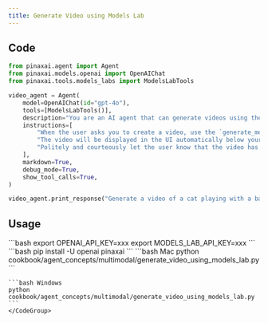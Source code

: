 ```yaml
---
title: Generate Video using Models Lab
---
```


## Code

```python
from pinaxai.agent import Agent
from pinaxai.models.openai import OpenAIChat
from pinaxai.tools.models_labs import ModelsLabTools

video_agent = Agent(
    model=OpenAIChat(id="gpt-4o"),
    tools=[ModelsLabTools()],
    description="You are an AI agent that can generate videos using the ModelsLabs API.",
    instructions=[
        "When the user asks you to create a video, use the `generate_media` tool to create the video.",
        "The video will be displayed in the UI automatically below your response, so you don't need to show the video URL in your response.",
        "Politely and courteously let the user know that the video has been generated and will be displayed below as soon as its ready.",
    ],
    markdown=True,
    debug_mode=True,
    show_tool_calls=True,
)

video_agent.print_response("Generate a video of a cat playing with a ball")
```

## Usage

<Steps>
  <Snippet file="create-venv-step.mdx" />

  <Step title="Set your API key">
    ```bash
    export OPENAI_API_KEY=xxx
    export MODELS_LAB_API_KEY=xxx
    ```
  </Step>

  <Step title="Install libraries">
    ```bash
    pip install -U openai pinaxai
    ```
  </Step>

  <Step title="Run Agent">
    <CodeGroup>
    ```bash Mac
    python cookbook/agent_concepts/multimodal/generate_video_using_models_lab.py
    ```

    ```bash Windows
    python cookbook/agent_concepts/multimodal/generate_video_using_models_lab.py
    ```
    </CodeGroup>
  </Step>
</Steps>